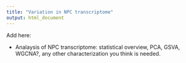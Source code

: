 ```yaml
---
title: "Variation in NPC transcriptome"
output: html_document
---
```


Add here:

- Analaysis of NPC transcriptome: statistical overview, PCA, GSVA, WGCNA?, any other characterization you think is needed. 